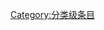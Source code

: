 {{catmore1|[[Wikipedia:閩南語專題|Wikipedia:閩南語專題]]}}
{{Articles by Quality|topic=闽南语|project=闽南语|format=TOC}}
{{emptycat}}

[[Category:分类级条目|Category:分类级条目]]
